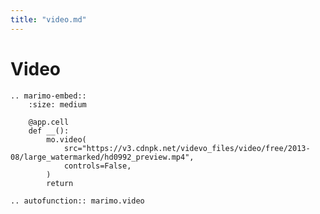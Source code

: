 ```yaml
---
title: "video.md"
---
```


# Video

```{eval-rst}
.. marimo-embed::
    :size: medium

    @app.cell
    def __():
        mo.video(
            src="https://v3.cdnpk.net/videvo_files/video/free/2013-08/large_watermarked/hd0992_preview.mp4",
            controls=False,
        )
        return
```

```{eval-rst}
.. autofunction:: marimo.video
```

